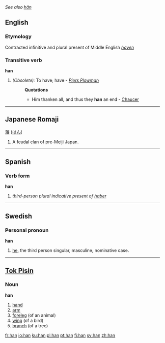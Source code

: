 ''See also [[hän]]''
==English==
===Etymology===
Contracted infinitive and plural present of Middle English ''[[haven]]''

===Transitive verb===
'''han'''
#''(Obsolete):'' To have; have - ''[[Piers Plowman]]''
#:'''Quotations'''
#:*Him thanken all, and thus they '''han''' an end - [[Chaucer]]

----

==Japanese Romaji==
[[藩]] ([[はん]])

# A feudal clan of pre-Meiji Japan.

----

==Spanish==

===Verb form===
'''han'''
# ''third-person plural indicative present of [[haber]]''

----

==Swedish==

===Personal pronoun===
'''han'''
# [[he]], the third person singular, masculine, nominative case.

----

==[[Tok Pisin]]==

===Noun===
'''han'''
#[[hand]]
#[[arm]]
#[[foreleg]] (of an animal)
#[[wing]] (of a bird)
#[[branch]] (of a tree)

[[fr:han]]
[[io:han]]
[[ku:han]]
[[pl:han]]
[[pt:han]]
[[fi:han]]
[[sv:han]]
[[zh:han]]